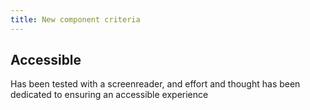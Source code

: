 ```yaml
---
title: New component criteria
---
```


## Accessible

Has been tested with a screenreader, and effort and thought has been dedicated to ensuring an accessible experience
